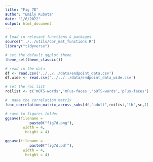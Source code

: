 ```yaml
---
title: "Fig 7D"
author: "Emily Kubota"
date: "1/6/2022"
output: html_document
---
```


```r
# load in relevant functions & packages 
source("../../utils/cor_mat_functions.R")
library("tidyverse")

# set the default ggplot theme 
theme_set(theme_classic())
```

```r
# read in the data 
df <- read.csv('../../../data/endpoint_data.csv')
df.wide <- read.csv('../../../data/endpoint_data_wide.csv')
```

```r
# set the roi list 
roilist <- c('mOTS-words','mFus-faces','pOTS-words','pFus-faces')

#  make the correlation matrix 
func_correlation_matrix_across_subs(df,"adult",roilist,'lh',sc,1) 

# save to figures folder
ggsave(filename = 
           paste0("fig7d.png"),
        width = 4,
         height = 4)

ggsave(filename = 
           paste0("fig7d.pdf"),
        width = 4,
         height = 4)
```

